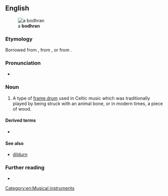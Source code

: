 {{also|bodhrán}}
==English==
[[Image:Bodhran.jpg|thumb|a '''bodhran''']]

===Etymology===
Borrowed from {{bor|en|ga|bodhrán}}, from {{m|ga|bodhar||deaf}}, or from {{der|en|sga|bodrán}}.

===Pronunciation===
* {{IPA|/ˈbɔːɹɑːn/|/ˈbaʊɹɑːn/|lang=en}}

===Noun===
{{en-noun}}

# A type of [[frame drum]] used in Celtic music which was traditionally played by being struck with an animal bone, or in modern times, a piece of wood.

====Derived terms====
* {{l|en|bodhranist}}

====See also==== 
* [[dildurn]]

===Further reading===
* {{pedialite}}

[[Category:en:Musical instruments]]